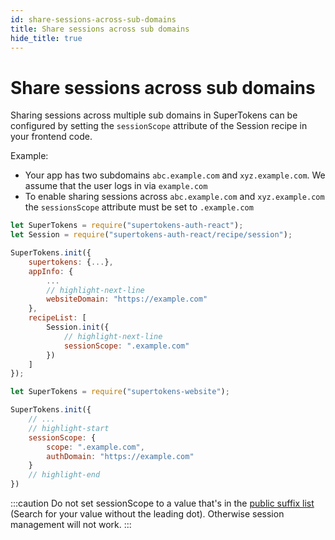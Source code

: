 ```yaml
---
id: share-sessions-across-sub-domains
title: Share sessions across sub domains
hide_title: true
---
```


<!-- COPY DOCS -->
<!-- ./session/common-customizations/sessions/share-session-across-sub-domains.mdx -->


# Share sessions across sub domains

Sharing sessions across multiple sub domains in SuperTokens can be configured by setting the ``sessionScope`` attribute of the Session recipe in your frontend code.

Example:
 - Your app has two subdomains ``abc.example.com`` and ``xyz.example.com``. We assume that the user logs in via `example.com`
 - To enable sharing sessions across ``abc.example.com`` and ``xyz.example.com`` the ``sessionsScope`` attribute must be set to ``.example.com``


<FrontendSDKTabs>
<TabItem value="reactjs">

```js
let SuperTokens = require("supertokens-auth-react");
let Session = require("supertokens-auth-react/recipe/session");

SuperTokens.init({
    supertokens: {...},
    appInfo: {
        ...
        // highlight-next-line
        websiteDomain: "https://example.com" 
    },
    recipeList: [
        Session.init({
            // highlight-next-line
            sessionScope: ".example.com" 
        })
    ]
});
```

</TabItem>

<TabItem value="vanillajs">

```js
let SuperTokens = require("supertokens-website");

SuperTokens.init({
    // ...
    // highlight-start
    sessionScope: {
        scope: ".example.com",
        authDomain: "https://example.com"
    }
    // highlight-end 
})
```

</TabItem>
</FrontendSDKTabs>

:::caution
Do not set sessionScope to a value that's in the [public suffix list](https://publicsuffix.org/list/public_suffix_list.dat) (Search for your value without the leading dot). Otherwise session management will not work.
:::
